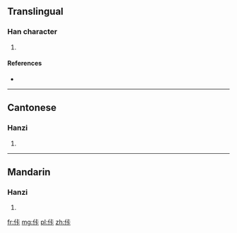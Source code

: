 ==Translingual==

===Han character===
{{Han char|rn=9|rad=人|as=05|sn=7|four=2123<sub>1</sub>|canj=人卜一卜 (OYMY)|ids=⿰[[亻]][[卡]]}}

# {{defn|Han|sort=人05}}

====References====
* {{Han ref|kx=0100.021|hdz=10131.080|uh=4F67|ud=20327|bh=CA61|bd=51809}}

----

==Cantonese==

===Hanzi===
{{yue-hanzi|jyut=|y=ka2}}

# {{defn|lang=yue|sort=人05}}

----

==Mandarin==

===Hanzi===
{{cmn-hanzi|pin=[[kǎ]] ([[ka3]])|wg=k'a<sup>3</sup>}}

# {{defn|lang=cmn|sort=人05}}

[[fr:佧]]
[[mg:佧]]
[[pl:佧]]
[[zh:佧]]